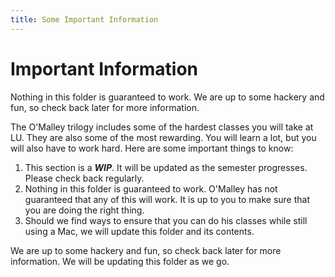 ```yaml
---
title: Some Important Information
---
```



# Important Information

<Callout type="warning" emoji="⚠️">
  Nothing in this folder is guaranteed to work. We are up to some hackery and fun, so check back later for more information.
</Callout>

The O'Malley trilogy includes some of the hardest classes you will take at LU. They are also some of the most rewarding.  You will learn a lot, but you will also have to work hard. Here are some important things to know:

1. This section is a ***WIP***.  It will be updated as the semester progresses.  Please check back regularly.
2. Nothing in this folder is guaranteed to work. O'Malley has not guaranteed that any of this will work.  It is up to you to make sure that you are doing the right thing.
3. Should we find ways to ensure that you can do his classes while still using a Mac, we will update this folder and its contents.

We are up to some hackery and fun, so check back later for more information. We will be updating this folder as we go.